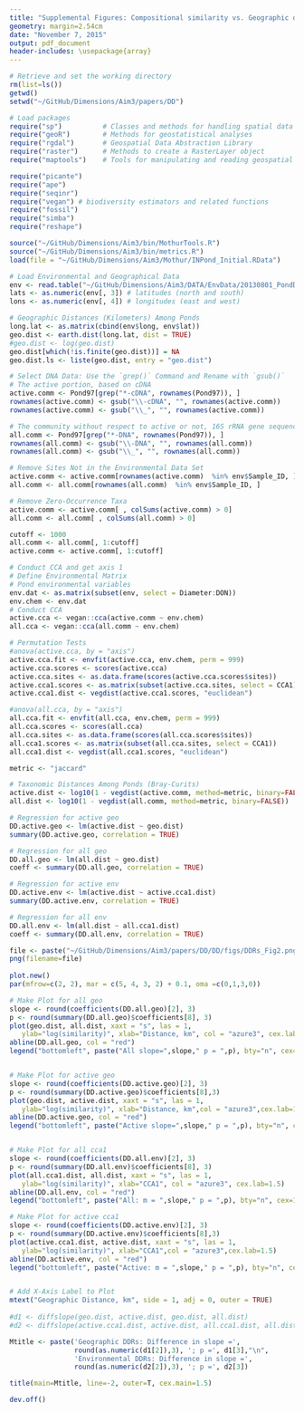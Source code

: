 ```yaml
---
title: "Supplemental Figures: Compositional similarity vs. Geographic distance"
geometry: margin=2.54cm
date: "November 7, 2015"
output: pdf_document
header-includes: \usepackage{array}
---
```


```r
# Retrieve and set the working directory
rm(list=ls())
getwd()
setwd("~/GitHub/Dimensions/Aim3/papers/DD")
```


```r
# Load packages
require("sp")          # Classes and methods for handling spatial data
require("geoR")        # Methods for geostatistical analyses
require("rgdal")       # Geospatial Data Abstraction Library
require("raster")      # Methods to create a RasterLayer object
require("maptools")    # Tools for manipulating and reading geospatial data

require("picante")
require("ape")
require("seqinr")
require("vegan") # biodiversity estimators and related functions
require("fossil")
require("simba")
require("reshape")

source("~/GitHub/Dimensions/Aim3/bin/MothurTools.R")
source("~/GitHub/Dimensions/Aim3/bin/metrics.R")
load(file = "~/GitHub/Dimensions/Aim3/Mothur/INPond_Initial.RData")
```


```r
# Load Environmental and Geographical Data
env <- read.table("~/GitHub/Dimensions/Aim3/DATA/EnvData/20130801_PondDataMod.csv", sep = ",", header = TRUE)
lats <- as.numeric(env[, 3]) # latitudes (north and south)
lons <- as.numeric(env[, 4]) # longitudes (east and west)

# Geographic Distances (Kilometers) Among Ponds
long.lat <- as.matrix(cbind(env$long, env$lat))
geo.dist <- earth.dist(long.lat, dist = TRUE)
#geo.dist <- log(geo.dist)
geo.dist[which(!is.finite(geo.dist))] = NA
geo.dist.ls <- liste(geo.dist, entry = "geo.dist")

# Select DNA Data: Use the `grep()` Command and Rename with `gsub()`
# The active portion, based on cDNA 
active.comm <- Pond97[grep("*-cDNA", rownames(Pond97)), ]
rownames(active.comm) <- gsub("\\-cDNA", "", rownames(active.comm))
rownames(active.comm) <- gsub("\\_", "", rownames(active.comm))

# The community without respect to active or not, 16S rRNA gene sequences
all.comm <- Pond97[grep("*-DNA", rownames(Pond97)), ]
rownames(all.comm) <- gsub("\\-DNA", "", rownames(all.comm))
rownames(all.comm) <- gsub("\\_", "", rownames(all.comm))

# Remove Sites Not in the Environmental Data Set
active.comm <- active.comm[rownames(active.comm)  %in% env$Sample_ID, ]
all.comm <- all.comm[rownames(all.comm)  %in% env$Sample_ID, ]

# Remove Zero-Occurrence Taxa 
active.comm <- active.comm[ , colSums(active.comm) > 0]
all.comm <- all.comm[ , colSums(all.comm) > 0]

cutoff <- 1000
all.comm <- all.comm[, 1:cutoff]
active.comm <- active.comm[, 1:cutoff]
```


```r
# Conduct CCA and get axis 1
# Define Environmental Matrix
# Pond environmental variables
env.dat <- as.matrix(subset(env, select = Diameter:DON))
env.chem <- env.dat
# Conduct CCA 
active.cca <- vegan::cca(active.comm ~ env.chem)
all.cca <- vegan::cca(all.comm ~ env.chem)

# Permutation Tests
#anova(active.cca, by = "axis")
active.cca.fit <- envfit(active.cca, env.chem, perm = 999)
active.cca.scores <- scores(active.cca)
active.cca.sites <- as.data.frame(scores(active.cca.scores$sites))
active.cca1.scores <- as.matrix(subset(active.cca.sites, select = CCA1))
active.cca1.dist <- vegdist(active.cca1.scores, "euclidean")

#anova(all.cca, by = "axis")
all.cca.fit <- envfit(all.cca, env.chem, perm = 999)
all.cca.scores <- scores(all.cca)
all.cca.sites <- as.data.frame(scores(all.cca.scores$sites))
all.cca1.scores <- as.matrix(subset(all.cca.sites, select = CCA1))
all.cca1.dist <- vegdist(all.cca1.scores, "euclidean")
```



```r
metric <- "jaccard"

# Taxonomic Distances Among Ponds (Bray-Curits)
active.dist <- log10(1 - vegdist(active.comm, method=metric, binary=FALSE))
all.dist <- log10(1 - vegdist(all.comm, method=metric, binary=FALSE))

# Regression for active geo
DD.active.geo <- lm(active.dist ~ geo.dist)
summary(DD.active.geo, correlation = TRUE)

# Regression for all geo
DD.all.geo <- lm(all.dist ~ geo.dist)
coeff <- summary(DD.all.geo, correlation = TRUE)  

# Regression for active env
DD.active.env <- lm(active.dist ~ active.cca1.dist)
summary(DD.active.env, correlation = TRUE)

# Regression for all env
DD.all.env <- lm(all.dist ~ all.cca1.dist)
coeff <- summary(DD.all.env, correlation = TRUE)
```



```r
file <- paste("~/GitHub/Dimensions/Aim3/papers/DD/DD/figs/DDRs_Fig2.png", sep="")
png(filename=file)
  
plot.new()
par(mfrow=c(2, 2), mar = c(5, 4, 3, 2) + 0.1, oma =c(0,1,3,0))

# Make Plot for all geo
slope <- round(coefficients(DD.all.geo)[2], 3)
p <- round(summary(DD.all.geo)$coefficients[8], 3)
plot(geo.dist, all.dist, xaxt = "s", las = 1, 
   ylab="log(similarity)", xlab="Distance, km", col = "azure3", cex.lab=1.5)
abline(DD.all.geo, col = "red")
legend("bottomleft", paste("All slope=",slope," p = ",p), bty="n", cex=1.2)


# Make Plot for active geo
slope <- round(coefficients(DD.active.geo)[2], 3)
p <- round(summary(DD.active.geo)$coefficients[8],3)
plot(geo.dist, active.dist, xaxt = "s", las = 1, 
   ylab="log(similarity)", xlab="Distance, km",col = "azure3",cex.lab=1.5)
abline(DD.active.geo, col = "red")
legend("bottomleft", paste("Active slope=",slope," p = ",p), bty="n", cex=1.2)


# Make Plot for all cca1
slope <- round(coefficients(DD.all.env)[2], 3)
p <- round(summary(DD.all.env)$coefficients[8], 3)
plot(all.cca1.dist, all.dist, xaxt = "s", las = 1, 
   ylab="log(similarity)", xlab="CCA1", col = "azure3", cex.lab=1.5)
abline(DD.all.env, col = "red")
legend("bottomleft", paste("All: m = ",slope," p = ",p), bty="n", cex=1.2)

# Make Plot for active cca1
slope <- round(coefficients(DD.active.env)[2], 3)
p <- round(summary(DD.active.env)$coefficients[8],3)
plot(active.cca1.dist, active.dist, xaxt = "s", las = 1, 
   ylab="log(similarity)", xlab="CCA1",col = "azure3",cex.lab=1.5)
abline(DD.active.env, col = "red")
legend("bottomleft", paste("Active: m = ",slope," p = ",p), bty="n", cex=1.2)


# Add X-Axis Label to Plot
mtext("Geographic Distance, km", side = 1, adj = 0, outer = TRUE)
  
#d1 <- diffslope(geo.dist, active.dist, geo.dist, all.dist)
#d2 <- diffslope(active.cca1.dist, active.dist, all.cca1.dist, all.dist)

Mtitle <- paste('Geographic DDRs: Difference in slope =', 
                round(as.numeric(d1[2]),3), '; p =', d1[3],"\n",
                'Environmental DDRs: Difference in slope =', 
                round(as.numeric(d2[2]),3), '; p =', d2[3])

title(main=Mtitle, line=-2, outer=T, cex.main=1.5)

dev.off()
```
